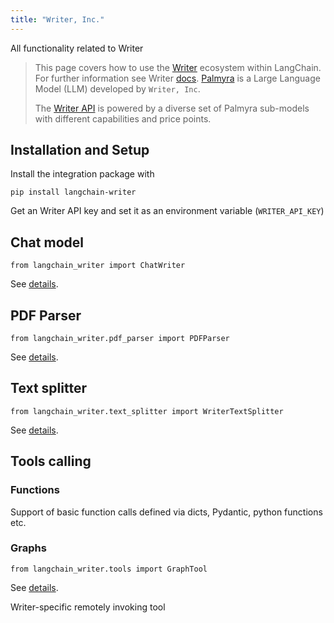 ```yaml
---
title: "Writer, Inc."
---
```


All functionality related to Writer

> This page covers how to use the [Writer](https://writer.com/) ecosystem within LangChain. For further information see Writer [docs](https://dev.writer.com/home/introduction). [Palmyra](https://writer.com/blog/palmyra/) is a Large Language Model (LLM) developed by `Writer, Inc`.
>
> The [Writer API](https://dev.writer.com/api-guides/introduction) is powered by a diverse set of Palmyra sub-models with different capabilities and price points.

## Installation and Setup

Install the integration package with

```
pip install langchain-writer
```

Get an Writer API key and set it as an environment variable (`WRITER_API_KEY`)

## Chat model

```
from langchain_writer import ChatWriter
```

See [details](/oss/integrations/chat/writer).

## PDF Parser

```
from langchain_writer.pdf_parser import PDFParser
```

See [details](/oss/integrations/document_loaders/parsers/writer_pdf_parser).

## Text splitter

```
from langchain_writer.text_splitter import WriterTextSplitter
```

See [details](/oss/integrations/splitters/writer_text_splitter).

## Tools calling

### Functions

Support of basic function calls defined via dicts, Pydantic, python functions etc.

### Graphs

```
from langchain_writer.tools import GraphTool
```

See [details](/oss/integrations/tools/writer).

Writer-specific remotely invoking tool
